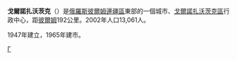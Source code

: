 {{Unreferenced |time=2010-09-30T05:33:33+00:00 }}
{{coord|58|23|N|58|19|E|display=title}}
'''戈爾諾扎沃茨克'''（{{lang-ru|Горнозаво́дск}}）是[[俄羅斯|俄羅斯]][[彼爾姆邊疆區|彼爾姆邊疆區]]東部的一個城市、[[戈爾諾扎沃茨克區|戈爾諾扎沃茨克區]]行政中心，距[[彼爾姆|彼爾姆]]192公里。2002年人口13,061人。

1947年建立，1965年建市。

{{彼爾姆邊疆區城市}}

[[Category:彼爾姆邊疆區城市|Г]]

{{俄罗斯小作品}}